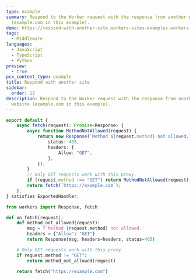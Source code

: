 ```yaml
---
type: example
summary: Respond to the Worker request with the response from another website
  (example.com in this example).
demo: https://respond-with-another-site.workers-sites-examples.workers.dev
tags:
  - Middleware
languages:
  - JavaScript
  - TypeScript
  - Python
preview:
  - true
pcx_content_type: example
title: Respond with another site
sidebar:
  order: 12
description: Respond to the Worker request with the response from another
  website (example.com in this example).
---
```



<Tabs syncKey="workersExamples"> <TabItem label="JavaScript" icon="seti:javascript">

<Render file="respond-another-site-example-js" />

</TabItem> <TabItem label="TypeScript" icon="seti:typescript">

```ts
export default {
	async fetch(request): Promise<Response> {
		async function MethodNotAllowed(request) {
			return new Response(`Method ${request.method} not allowed.`, {
				status: 405,
				headers: {
					Allow: "GET",
				},
			});
		}
		// Only GET requests work with this proxy.
		if (request.method !== "GET") return MethodNotAllowed(request);
		return fetch(`https://example.com`);
	},
} satisfies ExportedHandler;
```

</TabItem> <TabItem label="Python" icon="seti:python">

```py
from workers import Response, fetch

def on_fetch(request):
    def method_not_allowed(request):
        msg = f'Method {request.method} not allowed.'
        headers = {"Allow": "GET"}
        return Response(msg, headers=headers, status=405)

    # Only GET requests work with this proxy.
    if request.method != "GET":
        return method_not_allowed(request)

    return fetch("https://example.com")
```

</TabItem> </Tabs>
